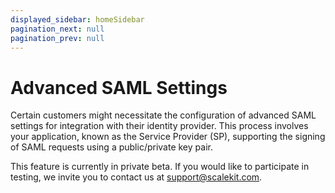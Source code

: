 ```yaml
---
displayed_sidebar: homeSidebar
pagination_next: null
pagination_prev: null
---
```


# Advanced SAML Settings

Certain customers might necessitate the configuration of advanced SAML settings for integration with their identity provider. This process involves your application, known as the Service Provider (SP), supporting the signing of SAML requests using a public/private key pair.

This feature is currently in private beta. If you would like to participate in testing, we invite you to contact us at support@scalekit.com.
